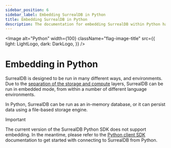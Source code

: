 ```yaml
---
sidebar_position: 6
sidebar_label: Embedding SurrealDB in Python
title: Embedding SurrealDB in Python
description: The documentation for embedding SurrealDB within Python has not yet been released.
---
```



<Image
    alt="Python"
    width={100}
    className="flag-image-title"
    src={{
        light: LightLogo,
        dark: DarkLogo,
    }}
/>

# Embedding in Python

SurrealDB is designed to be run in many different ways, and environments. Due to the [separation of the storage and compute](/docs/surrealdb/introduction/architecture) layers, SurrealDB can be run in embedded mode, from within a number of different language environments. 

In Python, SurrealDB can be run as an in-memory database, or it can persist data using a file-based storage engine.

> [!IMPORTANT]
> The current version of the SurrealDB Python SDK does not support embedding. In the meantime, please refer to the [Python client SDK](/docs/sdk/python) documentation to get started with connecting to SurrealDB from Python.
